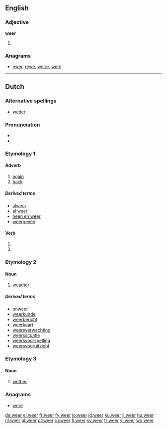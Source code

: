 ==English==

===Adjective===
'''weer'''

# {{comparative of|[[wee]]|lang=English|POS=adjective}}

===Anagrams===
* [[ewer#English|ewer]], [[rewe#English|rewe]], [[we're#English|we're]], [[were#English|were]]

----

==Dutch==

===Alternative spellings===
* [[weder]]

===Pronunciation===
* {{audio|Nl-weer.ogg|audio}}
* {{IPA|[wɪːr]|lang=nl}}

===Etymology 1===

====Adverb====
{{infl|nl|adverb}}

# [[again]]
# [[back]]

=====Derived terms=====
* [[alweer]]
* [[al weer]]
* [[heen en weer]]
* [[weergeven]]

====Verb====
{{infl|nl}}

# {{nl-verb-form|p=1|n=sg|t=pres|m=ind|weren}}
# {{nl-verb-form|m=imp|weren}}

===Etymology 2===

====Noun====
{{nl-noun|g=n|-|weertje}}

# [[weather]]

=====Derived terms=====
* [[onweer]]
* [[weerkunde]]
* [[weerbericht]]
* [[weerkaart]]
* [[weersverwachting]]
* [[weerssituatie]]
* [[weersvoorspelling]]
* [[weersvooruitzicht]]

===Etymology 3===

====Noun====
{{nl-noun|g=m|weren|weertje|-}}

# [[wether]]

===Anagrams===
* [[were#Dutch|were]]

[[de:weer]]
[[el:weer]]
[[fr:weer]]
[[fy:weer]]
[[io:weer]]
[[id:weer]]
[[ku:weer]]
[[li:weer]]
[[hu:weer]]
[[nl:weer]]
[[pl:weer]]
[[pt:weer]]
[[ru:weer]]
[[fi:weer]]
[[sv:weer]]
[[tr:weer]]
[[vi:weer]]
[[wo:weer]]